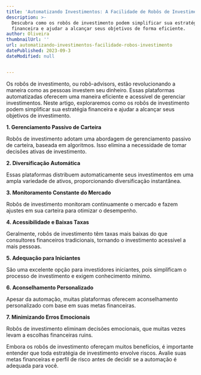 ```yaml
---
title: 'Automatizando Investimentos: A Facilidade de Robôs de Investimento'
description: >-
  Descubra como os robôs de investimento podem simplificar sua estratégia
  financeira e ajudar a alcançar seus objetivos de forma eficiente.
author: Oliveira
thumbnailUrl: ''
url: automatizando-investimentos-facilidade-robos-investimento
datePublished: 2023-09-3
dateModified: null


---
```


Os robôs de investimento, ou robô-advisors, estão revolucionando a maneira como as pessoas investem seu dinheiro. Essas plataformas automatizadas oferecem uma maneira eficiente e acessível de gerenciar investimentos. Neste artigo, exploraremos como os robôs de investimento podem simplificar sua estratégia financeira e ajudar a alcançar seus objetivos de investimento.

**1. Gerenciamento Passivo de Carteira**

Robôs de investimento adotam uma abordagem de gerenciamento passivo de carteira, baseada em algoritmos. Isso elimina a necessidade de tomar decisões ativas de investimento.

**2. Diversificação Automática**

Essas plataformas distribuem automaticamente seus investimentos em uma ampla variedade de ativos, proporcionando diversificação instantânea.

**3. Monitoramento Constante do Mercado**

Robôs de investimento monitoram continuamente o mercado e fazem ajustes em sua carteira para otimizar o desempenho.

**4. Acessibilidade e Baixas Taxas**

Geralmente, robôs de investimento têm taxas mais baixas do que consultores financeiros tradicionais, tornando o investimento acessível a mais pessoas.

**5. Adequação para Iniciantes**

São uma excelente opção para investidores iniciantes, pois simplificam o processo de investimento e exigem conhecimento mínimo.

**6. Aconselhamento Personalizado**

Apesar da automação, muitas plataformas oferecem aconselhamento personalizado com base em suas metas financeiras.

**7. Minimizando Erros Emocionais**

Robôs de investimento eliminam decisões emocionais, que muitas vezes levam a escolhas financeiras ruins.

Embora os robôs de investimento ofereçam muitos benefícios, é importante entender que toda estratégia de investimento envolve riscos. Avalie suas metas financeiras e perfil de risco antes de decidir se a automação é adequada para você.
